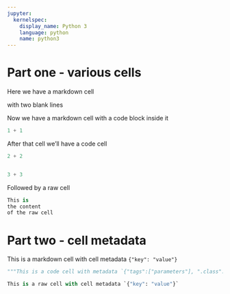 ```yaml
---
jupyter:
  kernelspec:
    display_name: Python 3
    language: python
    name: python3
---
```


# Part one - various cells

<!-- #region -->
Here we have a markdown cell


with two blank lines
<!-- #endregion -->

Now we have a markdown cell
with a code block inside it

```python
1 + 1
```

After that cell we'll have a code cell

```python
2 + 2


3 + 3
```

Followed by a raw cell

```python
This is 
the content
of the raw cell
```

# Part two - cell metadata

<!-- #region key="value" -->
This is a markdown cell with cell metadata `{"key": "value"}`
<!-- #endregion -->

```python
"""This is a code cell with metadata `{"tags":["parameters"], ".class":null}`"""
```

```python
This is a raw cell with cell metadata `{"key": "value"}`
```
